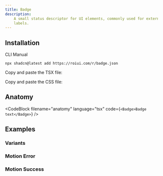 ```yaml
---
title: Badge
description:
    A small status descriptor for UI elements, commonly used for external links and
    labels.
---
```


<ComponentPreview name="badge-demo" />

## Installation

<InstallationTabs>

<InstallationTabsList>
    <InstallationTabsTrigger value="cli">CLI</InstallationTabsTrigger>
    <InstallationTabsTrigger value="manual">Manual</InstallationTabsTrigger>
</InstallationTabsList>

<InstallationTabsContent value="cli">

```package-install
npx shadcn@latest add https://roiui.com/r/badge.json
```

</InstallationTabsContent>

<InstallationTabsContent value="manual">

Copy and paste the TSX file:

<ComponentSource
    src="registry/brook/ui/badge/badge.tsx"
    title="components/ui/badge.tsx"
    collapsible={true}
/>

Copy and paste the CSS file:

<ComponentSource
    src="registry/brook/ui/badge/badge.module.css"
    title="components/ui/badge.module.css"
    language="css"
    collapsible={true}
/>

</InstallationTabsContent>

</InstallationTabs>

## Anatomy

<CodeBlock
filename="anatomy"
  language="tsx"
  code={`<Badge>Badge text</Badge>`} />

## Examples

### Variants

<ComponentPreview name="badge-variants" />

### Motion Error

<ComponentPreview name="badge-error-motion" replayButton />

### Motion Success

<ComponentPreview name="badge-success-motion" replayButton />
